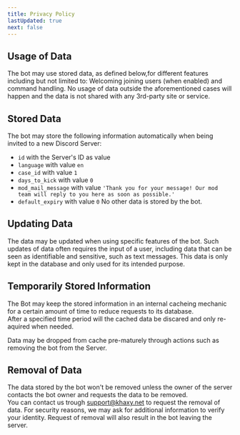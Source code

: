 ```yaml
---
title: Privacy Policy
lastUpdated: true
next: false
---
```

## Usage of Data
The bot may use stored data, as defined below,for different features including but not limited to:
Welcoming joining users (when enabled) and command handling.
No usage of data outside the aforementioned cases will happen and the data is not
shared with any 3rd-party site or service.

## Stored Data
The bot may store the following information automatically when being invited to a new Discord Server:
- `id` with the Server's ID as value
- `language` with value `en`
- `case_id` with value `1`
- `days_to_kick` with value `0`
- `mod_mail_message` with value `'Thank you for your message! Our mod team will reply to you here as soon as possible.'`
- `default_expiry` with value `0`
No other data is stored by the bot.

## Updating Data
The data may be updated when using specific features of the bot. Such updates of data often requires the input of a user,
including data that can be seen as identifiable and sensitive, such as text messages.
This data is only kept in the database and only used for its intended purpose.

## Temporarily Stored Information
The Bot may keep the stored information in an internal cacheing mechanic for a certain amount of time to reduce requests to its database.<br />
After a specified time period will the cached data be discared and only re-aquired when needed.

Data may be dropped from cache pre-maturely through actions such as removing the bot from the Server.

## Removal of Data
The data stored by the bot won't be removed unless the owner of the server contacts the bot owner and requests the data to be removed.<br />
You can contact us trough support@khaxy.net to request the removal of data. For security reasons, we may ask for additional information to verify your identity.
Request of removal will also result in the bot leaving the server.